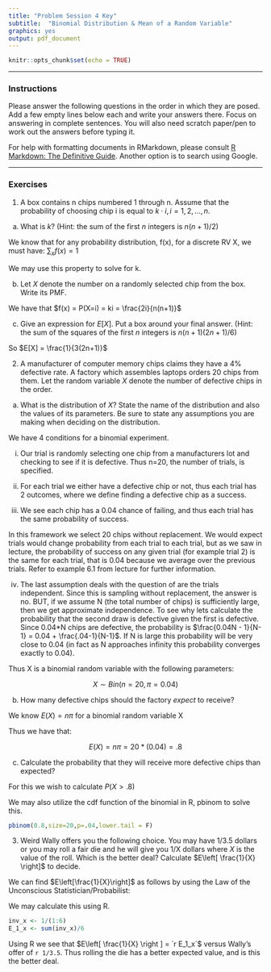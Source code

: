 ```yaml
---
title: "Problem Session 4 Key"
subtitle:  "Binomial Distribution & Mean of a Random Variable"
graphics: yes
output: pdf_document
---
```


```r
knitr::opts_chunk$set(echo = TRUE)

```
* * * 
### Instructions

Please answer the following questions in the order in which they are posed. Add a few empty lines below each and write your answers there. Focus on answering in complete sentences. You will also need scratch paper/pen to work out the answers before typing it.

For help with formatting documents in RMarkdown, please consult [R Markdown: The Definitive Guide](https://bookdown.org/yihui/rmarkdown/). Another option is to search using Google. 

* * *

### Exercises 

1. A box contains n chips numbered 1 through n.
Assume that the probability of choosing chip i is equal
to $k \cdot i,i = 1, 2,\dots, n$.

a. What is $k$?  (Hint: the sum of the first $n$ integers is $n(n+1)/2$)

We know that for any probability distribution, f(x), for a discrete RV X, we must have: $\sum_x f(x) = 1$

We may use this property to solve for k.

\begin{align*}
\sum_x f(x) &= 1 \\
\sum_{i=1}^n ki &= 1 \\
k\sum_{i=1}^n i &= 1 \\
k\frac{n(n+1)}{2} &= 1 \\
k &= \frac{2}{n(n+1)}
\end{align*}

b. Let $X$ denote the number on a randomly selected chip from the box. Write its PMF.

We have that $f(x) = P(X=i) = ki = \frac{2i}{n(n+1)}$

c. Give an expression for $E\left[X \right]$. Put a box around your final answer. (Hint: the sum of the squares of the first $n$ integers is $n(n+1)(2n+1)/6$)

\begin{align*}
E[X] &= \sum_x f(x) \\
&= \sum_{x=1}^n \frac{2x^2}{n(n+1)} \\
&= \frac{2}{n(n+1)}\sum_{x=1}^n x^2 \\
&= \frac{2}{n(n+1)}\frac{n(n+1)(2n+1)}{6} \\
&= \frac{1}{3(2n+1)}
\end{align*}

So $E[X] = \frac{1}{3(2n+1)}$

2. A manufacturer of computer memory chips claims they have a 4% defective rate. A factory which assembles laptops orders 20 chips from them. Let the random variable $X$ denote the number of defective chips in the order. 

a. What is the distribution of $X$? State the name of the distribution and also the values of its parameters. Be sure to state any assumptions you are making when deciding on the distribution.

We have 4 conditions for a binomial experiment.

(i) Our trial is randomly selecting one chip from a manufacturers lot and checking to see if it is defective. Thus n=20, the number of trials, is specified.

(ii) For each trial we either have a defective chip or not, thus each trial has 2 outcomes, where we define finding a defective chip as a success.

(iii) We see each chip has a 0.04 chance of failing, and thus each trial has the same probability of success. 

In this framework we select 20 chips without replacement. We would expect trials would change probability from each trial to each trial, but as we saw in lecture, the probability of success on any given trial (for example trial 2) is the same for each trial, that is 0.04 because we average over the previous trials. Refer to example 6.1 from lecture for further information.   

(iv) The last assumption deals with the question of are the trials independent. Since this is sampling without replacement, the answer is no. BUT, if we assume N (the total number of chips) is sufficiently large, then we get approximate independence. To see why lets calculate the probability that the second draw is defective given the first is defective. Since 0.04*N chips are defective, the probability is $\frac{0.04N - 1}{N-1} = 0.04 + \frac{.04-1}{N-1}$. If N is large this probability will be very close to 0.04 (in fact as N approaches infinity this probability converges exactly to 0.04).

Thus X is a binomial random variable with the following parameters:

$$X \sim Bin(n=20,\pi=0.04)$$

b. How many defective chips should the factory *expect* to receive?

We know $E(X)=n\pi$ for a binomial random variable X

Thus we have that:

$$E(X) = n\pi = 20*(0.04) = .8$$

c. Calculate the probability that they will receive more defective chips than expected?

For this we wish to calculate $P(X>.8)$
\begin{align*}
P(X>0.8) &= P(X\geq 1) \\ 
&= 1 - P(x<1) \\
&= 1 - P(X=0) \\
&= 1 - (0.96)^{20} \\
&= `r 1 - (0.96)^(20)`
\end{align*}

We may also utilize the cdf function of the binomial in R, pbinom to solve this. 

```r
pbinom(0.8,size=20,p=.04,lower.tail = F)
```

3. Weird Wally offers you the following choice. You may have 1/3.5 dollars or you may roll a fair die and he will give you 1/X dollars where $X$ is the value of the roll. Which is the better deal? Calculate $E\left[ \frac{1}{X} \right]$ to decide.

We can find $E\left[\frac{1}{X}\right]$ as follows by using the Law of the Unconscious Statistician/Probabilist:

\begin{align*}
E\left [\frac{1}{X}\right ] &= \sum_x \frac{1}{x}f(x) \\ 
&= \sum_{x=1}^6 \frac{1}{x} \frac{1}{6} \\ 
&= \frac{1}{6}\sum_{x=1}^6\frac{1}{x}
\end{align*}

We may calculate this using R.

```r
inv_x <- 1/(1:6)
E_1_x <- sum(inv_x)/6
```

Using R we see that $E\left[ \frac{1}{X} \right ] = `r E_1_x`$ versus Wally's offer of `r 1/3.5`. Thus rolling the die has a better expected value, and is this the better deal. 
